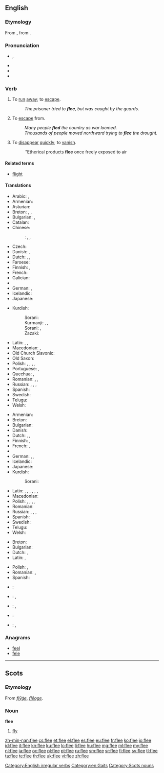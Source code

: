 ==English==

===Etymology===
From {{etyl|ang}} {{term|fleon|flēon|lang=ang}}, from {{etyl|gem-pro}} {{recons|fleuhanan|lang=gem-pro}}.

===Pronunciation===
* {{IPA|/fliː/}}, {{X-SAMPA|/fli:/}}
* {{rhymes|iː}}
* {{audio|en-us-flee.ogg|Audio (US)}}
* {{homophones|flea}}

===Verb===
{{en-verb|flees|fleeing|fled|fled}}

# {{intransitive}} To [[run]] [[away]]; to [[escape]].
#: ''The prisoner tried to '''flee''', but was caught by the guards.''
# {{transitive}} To [[escape]] from.
#: ''Many people '''fled''' the country as war loomed.''
#: ''Thousands of people moved northward trying to '''flee''' the drought.''
# {{intransitive}} To [[disappear]] [[quickly]]; to [[vanish]].
#: ''Etherical products '''flee''' once freely exposed to air

====Related terms====
* [[flight]]

====Translations====
{{trans-top|to run away; to escape}}
* Arabic: {{t-|ar|هرب|tr=haraba|sc=Arab}}, {{t-|ar|فر|tr=farra|sc=Arab}}
* Armenian: {{t-|hy|փախչել|tr=p’axčel|sc=Armn}}
* Asturian: {{t-|ast|fuxir}}
* Breton: {{t+|br|redek}}, {{t+|br|tec'hout}}, {{t-|br|fuiñ}}
* Bulgarian: {{t+|bg|бягам|sc=Cyrl}}, {{t+|bg|избягвам|sc=Cyrl}}
* Catalan: {{t+|ca|fugir}}
* Chinese:
*: {{ttbc|cmn}}: {{t-|cmn|逃|tr=táo|sc=Hani}}, {{t-|cmn|奔逃|tr=bēntáo|sc=Hani}}, {{t-|cmn|奔|tr=bēn|sc=Hani}}
* Czech: {{t-|cs|utéct}}
* Danish: {{t-|da|flygte}}, {{t+|da|fly}}
* Dutch: {{t+|nl|vluchten}}, {{t-|nl|wegvluchten}}, {{t+|nl|ontsnappen}}
* Faroese: {{t-|fo|flýggja}}
* Finnish: {{t+|fi|paeta}}, {{t+|fi|karata}}
* French: {{t+|fr|s'enfuir}}
* Galician: {{t+|gl|fuxir}}
* {{trreq|Georgian}}
* German: {{t+|de|fliehen}}, {{t+|de|flüchten}}
* Icelandic: {{t+|is|flýja}}
* Japanese: {{t-|ja|逃げる|tr={{Jpan|[[にげる]]}}, nigeru|sc=Jpan}}
{{trans-mid}}
* Kurdish:
*: Sorani:
*: Kurmanji: {{t+|ku|revîn}}, {{t+|ku|bazdan}}, {{t+|ku|bezîn}}
*: Sorani: {{tø|ckb|هه‌ڵاتن|sc=ku-Arab}}, {{tø|ckb|ده‌رپه‌ڕین|sc=ku-Arab}}
*: Zazaki: {{t+|ku|remayen}}
* Latin: {{t+|la|fugio|alt=fugiō}}, {{t+|la|fugio|alt=fugitō}}, {{t-|la|perfugio}}
* Macedonian: {{t-|mk|побегне|sc=Cyrl}}, {{t-|mk|напушти|tr=pobegne, napushti|sc=Cyrl}}
* Old Church Slavonic: {{tø|cu|бѣжати|tr=běžati|sc=Cyrs}}
* Old Saxon: {{tø|osx|fliohan}}
* Polish: {{t+|pl|uciec}}, {{t+|pl|uciekać}}, {{t-|pl|zbiec}}, {{t+|pl|umknąć}}, {{t-|pl|umykać}}
* Portuguese: {{t+|pt|escapar}}, {{t+|pt|fugir}}
* Quechua: {{t-|qu|ayqey}}, {{t-|qu|chinkakapuy}}
* Romanian: {{t-|ro|scăpa}}, {{t+|ro|evada}}, {{t+|ro|fugi}}
* Russian: {{t+|ru|убегать|tr=ubegát'|sc=Cyrl}} {{impf}}, {{t+|ru|убежать|tr=ubežát'|sc=Cyrl}} {{pf.}}, {{t+|ru|удирать|tr=udirát'|sc=Cyrl}} {{impf}}, {{t+|ru|удрать|tr=udrát'|sc=Cyrl}} {{pf.}}
* Spanish: {{t+|es|huir}}
* Swedish: {{t+|sv|fly}}
* Telugu: {{t+|te|పారిపోవు|tr=paaripOvu|sc=Telu}}
* Welsh: {{t+|cy|ffoi}}
{{trans-bottom}}

{{trans-top|to escape from}}
* Armenian: {{t-|hy|փախչել|tr=p’axčel|sc=Armn}}
* Breton: {{t+|br|tec'hel}}
* Bulgarian: {{t+|bg|избягвам|sc=Cyrl}}
* Danish: {{t-|da|flygte}}
* Dutch: {{t+|nl|ontkomen}}, {{t+|nl|ontlopen}}, {{t+|nl|ontvluchten}}
* Finnish: {{t+|fi|paeta}}, {{t+|fi|karata}}
* French: {{t+|fr|fuir}}, {{t+|fr|échapper}}
* {{trreq|Georgian}}
* German: {{t+|de|fliehen}}, {{t-|de|entfliehen}}, {{t+|de|flüchten}}
* Icelandic: {{t+|is|flýja}}
* Japanese: {{t-|ja|逃げる|tr={{Jpan|[[にげる]]}}, nigeru|sc=Jpan}}
* Kurdish:
*: Sorani: {{tø|ckb|ڕاکردن|sc=ku-Arab}}
{{trans-mid}}
* Latin: {{t+|la|fugio}}, {{t+|la|confugio}}, {{t-|la|diffugio}}, {{t-|la|profugio}}, {{t-|la|refugio}}, {{t-|la|evado}}, {{t-|la|evado}}
* Macedonian: {{t-|mk|избегне|tr=izbegne|sc=Cyrl}}
* Polish: {{t+|pl|uciec}}, {{t+|pl|uciekać}}, {{t-|pl|zbiec}}, {{t+|pl|umknąć}}, {{t-|pl|umykać}}
* Romanian: {{t+|ro|fugi}}
* Russian: {{t+|ru|убегать|tr=ubegát'|sc=Cyrl}} {{impf}}, {{t+|ru|убежать|tr=ubežát'|sc=Cyrl}} {{pf.}}, {{t+|ru|удирать|tr=udirát'|sc=Cyrl}} {{impf}}, {{t+|ru|удрать|tr=udrát'|sc=Cyrl}} {{pf.}}
* Spanish: {{t+|es|huir}}
* Swedish: {{t+|sv|fly}}
* Telugu: {{t+|te|పారిపోవు|tr=paaripOvu|sc=Telu}}
* Welsh: {{t+|cy|ffoi}}
{{trans-bottom}}

{{trans-top|to disappear quickly}}
* Breton: {{t+|br|tec'hout}}
* Bulgarian: {{t-|bg|изчезвам бързо|sc=Cyrl}}
* Dutch: {{t+|nl|vervliegen}}, {{t+|nl|vlieden}}
* Latin: {{t-|la|evanesco}}, {{t-|la|aufugio}}
{{trans-mid}}
* Polish: {{t-|pl|ulotnić się}}, {{t-|pl|ulatniać się}}
* Romanian: {{qualifier|figuratively}} {{t-|ro|a se evapora}}, {{t+|ro|dispărea}}
* Spanish: {{t-|es|desvanecerse}}
{{trans-bottom}}

{{checktrans-top}}
* {{ttbc|eo}}: {{t-|eo|fuĝi}}
* {{ttbc|id}}: {{t+|id|minggat}}, {{t+|id|melarikan diri}}
* {{ttbc|ku}}: {{t+|ku|revîn}}, {{t+|ku|bazdan}}
{{trans-mid}}
* {{ttbc|pt}}: {{t+|pt|fugir}}
* {{ttbc|es}}: {{t+|es|huir}}, {{t-|es|fugarse}}
{{trans-bottom}}

===Anagrams===
* [[feel#English|feel]]
* [[fele#English|fele]]

[[Category:English irregular verbs]]
[[Category:en:Gaits]]

----

==Scots==

===Etymology===
From {{etyl|ang|sco}} ''[[flyge|flȳġe]]'', ''[[fleoge|flēoge]]''.

===Noun===
'''flee'''

# [[fly]]

[[Category:Scots nouns]]

[[zh-min-nan:flee]]
[[cs:flee]]
[[et:flee]]
[[el:flee]]
[[es:flee]]
[[eu:flee]]
[[fr:flee]]
[[ko:flee]]
[[io:flee]]
[[id:flee]]
[[it:flee]]
[[kn:flee]]
[[ku:flee]]
[[lo:flee]]
[[li:flee]]
[[hu:flee]]
[[mg:flee]]
[[ml:flee]]
[[my:flee]]
[[nl:flee]]
[[ja:flee]]
[[oc:flee]]
[[pl:flee]]
[[pt:flee]]
[[ru:flee]]
[[sm:flee]]
[[sr:flee]]
[[fi:flee]]
[[sv:flee]]
[[tl:flee]]
[[ta:flee]]
[[te:flee]]
[[th:flee]]
[[uk:flee]]
[[vi:flee]]
[[zh:flee]]